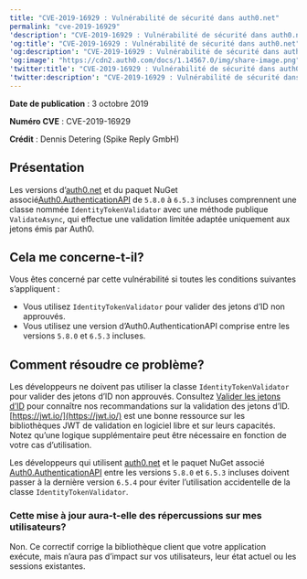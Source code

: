 ```yaml
---
title: "CVE-2019-16929 : Vulnérabilité de sécurité dans auth0.net"
permalink: "cve-2019-16929"
'description': "CVE-2019-16929 : Vulnérabilité de sécurité dans auth0.net"
'og:title': "CVE-2019-16929 : Vulnérabilité de sécurité dans auth0.net"
'og:description': "CVE-2019-16929 : Vulnérabilité de sécurité dans auth0.net"
'og:image': "https://cdn2.auth0.com/docs/1.14567.0/img/share-image.png"
'twitter:title': "CVE-2019-16929 : Vulnérabilité de sécurité dans auth0.net"
'twitter:description': "CVE-2019-16929 : Vulnérabilité de sécurité dans auth0.net"
---
```


**Date de publication** : 3 octobre 2019

**Numéro CVE** : CVE-2019-16929

**Crédit** : Dennis Detering (Spike Reply GmbH)

## Présentation

Les versions d’[auth0.net](https://github.com/auth0/auth0.net) et du paquet NuGet associé[Auth0.AuthenticationAPI](https://www.nuget.org/packages/Auth0.AuthenticationApi/) de `5.8.0` à `6.5.3` incluses comprennent une classe nommée `IdentityTokenValidator` avec une méthode publique `ValidateAsync`, qui effectue une validation limitée adaptée uniquement aux jetons émis par Auth0.

## Cela me concerne-t-il?

Vous êtes concerné par cette vulnérabilité si toutes les conditions suivantes s’appliquent :

* Vous utilisez `IdentityTokenValidator` pour valider des jetons d’ID non approuvés.
* Vous utilisez une version d’Auth0.AuthenticationAPI comprise entre les versions `5.8.0` et `6.5.3` incluses.

## Comment résoudre ce problème?

Les développeurs ne doivent pas utiliser la classe `IdentityTokenValidator` pour valider des jetons d’ID non approuvés. Consultez [Valider les jetons d’ID](/docs/fr-ca/secure/tokens/id-tokens/validate-id-tokens) pour connaître nos recommandations sur la validation des jetons d’ID. [https://jwt.io/](https://jwt.io/) est une bonne ressource sur les bibliothèques <Tooltip href="/docs/fr-ca/glossary?term=json-web-token" tip="Jeton Web JSON (JWT)
Format standard de jeton d’ID (et souvent de jeton d’accès) utilisé pour représenter en toute sécurité des demandes entre deux parties." cta="Voir le glossaire">JWT</Tooltip> de validation en logiciel libre et sur leurs capacités. Notez qu’une logique supplémentaire peut être nécessaire en fonction de votre cas d’utilisation.

Les développeurs qui utilisent [auth0.net](https://github.com/auth0/auth0.net) et le paquet NuGet associé [Auth0.AuthenticationAPI](https://www.nuget.org/packages/Auth0.AuthenticationApi/) entre les versions `5.8.0` et `6.5.3` incluses doivent passer à la dernière version `6.5.4` pour éviter l’utilisation accidentelle de la classe `IdentityTokenValidator`.

### Cette mise à jour aura-t-elle des répercussions sur mes utilisateurs?

Non. Ce correctif corrige la bibliothèque client que votre application exécute, mais n’aura pas d’impact sur vos utilisateurs, leur état actuel ou les sessions existantes.